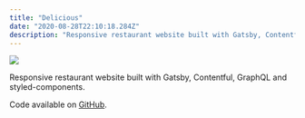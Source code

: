 ```yaml
---
title: "Delicious"
date: "2020-08-28T22:10:18.284Z"
description: "Responsive restaurant website built with Gatsby, Contentful, GraphQL and styled-components."
---
```


<Img
  src="/images/posts/delicious.png"
  width={2154}
  height={1232}
  caption="delicious project"
/>

Responsive restaurant website built with Gatsby, Contentful, GraphQL and styled-components.

Code available on [GitHub](https://github.com/eneax/gatsby-restaurant).
